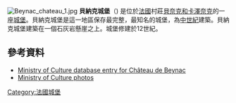 [[Image:Beynac_chateau_1.jpg|thumb]]
'''貝納克城堡'''（{{lang-fr|Château de Beynac}}) 是位於[[法國|法國]]村莊[[貝奈克和卡澤奈克|貝奈克和卡澤奈克]]的一座[[城堡|城堡]]。貝納克城堡是這一地區保存最完整，最知名的城堡，為[[中世紀|中世紀]]建築。貝納克城堡建築在一個石灰岩懸崖之上。城堡修建於12世紀。
== 參考資料 ==
* [http://www.culture.gouv.fr/public/mistral/merimee_fr?ACTION=RETROUVER&FIELD_1=INSEE&VALUE_1=24040&NUMBER=1&GRP=0&REQ=%28%2824040%29%20%3aINSEE%20%29&USRNAME=nobody&USRPWD=4%24%2534P&SPEC=9&SYN=1&IMLY=&MAX1=1&MAX2=100&MAX3=100&DOM=Tous Ministry of Culture database entry for Château de Beynac] {{Wayback|url=http://www.culture.gouv.fr/public/mistral/merimee_fr?ACTION=RETROUVER&FIELD_1=INSEE&VALUE_1=24040&NUMBER=1&GRP=0&REQ=%28%2824040%29%20%3aINSEE%20%29&USRNAME=nobody&USRPWD=4%24%2534P&SPEC=9&SYN=1&IMLY=&MAX1=1&MAX2=100&MAX3=100&DOM=Tous |date=20160401191726 }} {{fr icon}}
* [http://www.culture.gouv.fr/public/mistral/memoire_fr?ACTION=CHERCHER&FIELD_5=LBASE&VALUE_5=PA00082380 Ministry of Culture photos] {{Wayback|url=http://www.culture.gouv.fr/public/mistral/memoire_fr?ACTION=CHERCHER&FIELD_5=LBASE&VALUE_5=PA00082380 |date=20160317075013 }}
{{coord|44|50|26|N|1|08|48|E|region:FR-B_type:landmark_source:dewiki|display=title}}
[[Category:法國城堡|Category:法國城堡]]